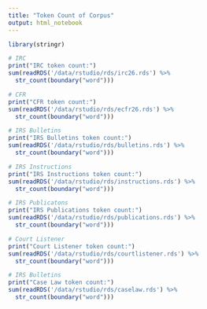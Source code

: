```yaml
---
title: "Token Count of Corpus"
output: html_notebook
---
```


```r
library(stringr)

# IRC
print("IRC token count:")
sum(readRDS('/data/rstudio/rds/irc26.rds') %>% 
  str_count(boundary("word")))

# CFR
print("CFR token count:")
sum(readRDS('/data/rstudio/rds/ecfr26.rds') %>% 
  str_count(boundary("word")))

# IRS Bulletins
print("IRS Bulletins token count:")
sum(readRDS('/data/rstudio/rds/bulletins.rds') %>% 
  str_count(boundary("word")))

# IRS Instructions
print("IRS Instructions token count:")
sum(readRDS('/data/rstudio/rds/instructions.rds') %>% 
  str_count(boundary("word")))

# IRS Publicatons
print("IRS Publications token count:")
sum(readRDS('/data/rstudio/rds/publications.rds') %>% 
  str_count(boundary("word")))

# Court Listener
print("Court Listener token count:")
sum(readRDS('/data/rstudio/rds/courtlistener.rds') %>% 
  str_count(boundary("word")))

# IRS Bulletins
print("Case Law token count:")
sum(readRDS('/data/rstudio/rds/caselaw.rds') %>% 
  str_count(boundary("word")))
```

